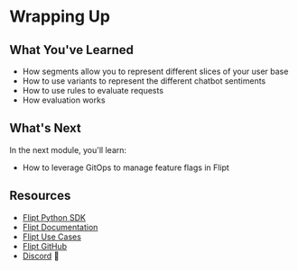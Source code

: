 # Wrapping Up

## What You've Learned

- How segments allow you to represent different slices of your user base
- How to use variants to represent the different chatbot sentiments
- How to use rules to evaluate requests
- How evaluation works

## What's Next

In the next module, you'll learn:

- How to leverage GitOps to manage feature flags in Flipt

## Resources

- [Flipt Python SDK](https://github.com/flipt-io/flipt-python)
- [Flipt Documentation](https://www.flipt.io/docs)
- [Flipt Use Cases](https://www.flipt.io/docs/usecases)
- [Flipt GitHub](https://github.com/flipt-io/flipt)
- [Discord](https://www.flipt.io/discord) 👾
